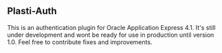 == Plasti-Auth ==

This is an authentication plugin for Oracle Application Express 4.1. It's still under development and wont be ready for use in production until version 1.0. Feel free to contribute fixes and improvements.
